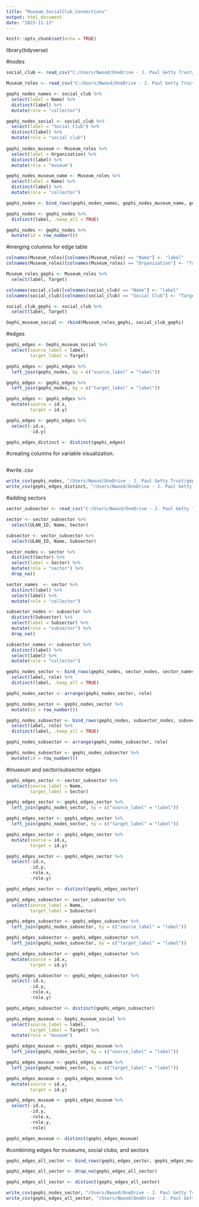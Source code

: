---
title: "Museum_SocialClub_Connections"
output: html_document
date: "2023-11-13"
---

```{r setup, include=FALSE}
knitr::opts_chunk$set(echo = TRUE)
```

library(tidyverse)

#nodes
```{r}
social_club <- read_csv("C:/Users/Nwood/OneDrive - J. Paul Getty Trust/SocialClub_Members.csv", col_names = TRUE, col_types = cols(.default = "c"))

Museum_roles <- read_csv("C:/Users/Nwood/OneDrive - J. Paul Getty Trust/MuseumBoard_Roles.csv", col_names = TRUE, col_types = cols(.default = "c"))
```

```{r}
gephi_nodes_names <- social_club %>%
  select(label = Name) %>%
  distinct(label) %>%
  mutate(role = "collector")

gephi_nodes_social <- social_club %>%
  select(label = "Social Club") %>%
  distinct(label) %>%
  mutate(role = "social club")
  
gephi_nodes_museum <- Museum_roles %>%
  select(label = Organization) %>%
  distinct(label) %>%
  mutate(role = "museum")

gephi_nodes_museum_name <- Museum_roles %>%
  select(label = Name) %>%
  distinct(label) %>%
  mutate(role = "collector")

gephi_nodes <- bind_rows(gephi_nodes_names, gephi_nodes_museum_name, gephi_nodes_social, gephi_nodes_museum)

gephi_nodes <- gephi_nodes %>%
  distinct(label, .keep_all = TRUE)

gephi_nodes <- gephi_nodes %>%
  mutate(id = row_number())
```

#merging columns for edge table

```{r}
colnames(Museum_roles)[colnames(Museum_roles) == "Name"] <- "label"
colnames(Museum_roles)[colnames(Museum_roles) == "Organization"] <- "Target"

Museum_roles_gephi <- Museum_roles %>%
  select(label, Target)

colnames(social_club)[colnames(social_club) == "Name"] <- "label"
colnames(social_club)[colnames(social_club) == "Social Club"] <- "Target"

social_club_gephi <- social_club %>%
  select(label, Target)

Gephi_museum_social <- rbind(Museum_roles_gephi, social_club_gephi)
```

#edges

```{r}
gephi_edges <- Gephi_museum_social %>%
  select(source_label = label,
         target_label = Target)

gephi_edges <- gephi_edges %>%
  left_join(gephi_nodes, by = c("source_label" = "label"))

gephi_edges <- gephi_edges %>%
  left_join(gephi_nodes, by = c("target_label" = "label"))

gephi_edges <- gephi_edges %>%
  mutate(source = id.x,
         target = id.y)

gephi_edges <- gephi_edges %>%
  select(-id.x,
         -id.y)

gephi_edges_distinct <- distinct(gephi_edges)
```

#creating columns for variable visualization. 

```{r}

```

#write .csv

```{r}
write_csv(gephi_nodes, "/Users/Nwood/OneDrive - J. Paul Getty Trust/gephi_nodes_museum_social.csv")
write_csv(gephi_edges_distinct, "/Users/Nwood/OneDrive - J. Paul Getty Trust/gephi_edges_museum_social.csv")
```

#adding sectors

```{r}
sector_subsector <- read_csv("C:/Users/Nwood/OneDrive - J. Paul Getty Trust/Sector_Subsector.csv", col_names = TRUE, col_types = cols(.default = "c"))

sector <- sector_subsector %>%
  select(ULAN_ID, Name, Sector)

subsector <- sector_subsector %>%
  select(ULAN_ID, Name, Subsector)
```

```{r}
sector_nodes <- sector %>% 
  distinct(Sector) %>%
  select(label = Sector) %>%
  mutate(role = "sector") %>%
  drop_na()

sector_names  <- sector %>%
  distinct(label) %>%
  select(label) %>%
  mutate(role = "collector")

subsector_nodes <- subsector %>% 
  distinct(Subsector) %>%
  select(label = Subsector) %>%
  mutate(role = "subsector") %>%
  drop_na()

subsector_names <- subsector %>%
  distinct(label) %>%
  select(label) %>%
  mutate(role = "collector")
```

```{r}
gephi_nodes_sector <- bind_rows(gephi_nodes, sector_nodes, sector_names) %>%
  select(label, role) %>%
  distinct(label, .keep_all = TRUE)
```

```{r}
gephi_nodes_sector <- arrange(gephi_nodes_sector, role)

gephi_nodes_sector <- gephi_nodes_sector %>%
  mutate(id = row_number())
```

```{r}
gephi_nodes_subsector <- bind_rows(gephi_nodes, subsector_nodes, subsector_names) %>%
  select(label, role) %>%
  distinct(label, .keep_all = TRUE)
```

```{r}
gephi_nodes_subsector <- arrange(gephi_nodes_subsector, role)

gephi_nodes_subsector <- gephi_nodes_subsector %>%
  mutate(id = row_number())
```

#museum and sector/subsector edges 

```{r}
gephi_edges_sector <- sector_subsector %>%
  select(source_label = Name,
         target_label = Sector)

gephi_edges_sector <- gephi_edges_sector %>%
  left_join(gephi_nodes_sector, by = c("source_label" = "label"))

gephi_edges_sector <- gephi_edges_sector %>%
  left_join(gephi_nodes_sector, by = c("target_label" = "label"))

gephi_edges_sector <- gephi_edges_sector %>%
  mutate(source = id.x,
         target = id.y)

gephi_edges_sector <- gephi_edges_sector %>%
  select(-id.x,
         -id.y,
         -role.x,
         -role.y)

gephi_edges_sector <- distinct(gephi_edges_sector)

gephi_edges_subsector <- sector_subsector %>%
  select(source_label = Name,
         target_label = Subsector)

gephi_edges_subsector <- gephi_edges_subsector %>%
  left_join(gephi_nodes_subsector, by = c("source_label" = "label"))

gephi_edges_subsector <- gephi_edges_subsector %>%
  left_join(gephi_nodes_subsector, by = c("target_label" = "label"))

gephi_edges_subsector <- gephi_edges_subsector %>%
  mutate(source = id.x,
         target = id.y)

gephi_edges_subsector <- gephi_edges_subsector %>%
  select(-id.x,
         -id.y,
         -role.x,
         -role.y)

gephi_edges_subsector <- distinct(gephi_edges_subsector)

gephi_edges_museum <- Gephi_museum_social %>%
  select(source_label = label,
         target_label = Target) %>%
  mutate(role = "museum")

gephi_edges_museum <- gephi_edges_museum %>%
  left_join(gephi_nodes_sector, by = c("source_label" = "label"))

gephi_edges_museum <- gephi_edges_museum %>%
  left_join(gephi_nodes_sector, by = c("target_label" = "label"))

gephi_edges_museum <- gephi_edges_museum %>%
  mutate(source = id.x,
         target = id.y)

gephi_edges_museum <- gephi_edges_museum %>%
  select(-id.x,
         -id.y,
         -role.x,
         -role.y,
         -role)

gephi_edges_museum <- distinct(gephi_edges_museum)
```

#combining edges for museums, social clubs, and sectors

```{r}
gephi_edges_all_sector <- bind_rows(gephi_edges_sector, gephi_edges_museum)

gephi_edges_all_sector <- drop_na(gephi_edges_all_sector)

gephi_edges_all_sector <- distinct(gephi_edges_all_sector)
```

```{r}
write_csv(gephi_nodes_sector, "/Users/Nwood/OneDrive - J. Paul Getty Trust/gephi_nodes_all_sector.csv")
write_csv(gephi_edges_all_sector, "/Users/Nwood/OneDrive - J. Paul Getty Trust/gephi_edges_all_sector.csv")
```

